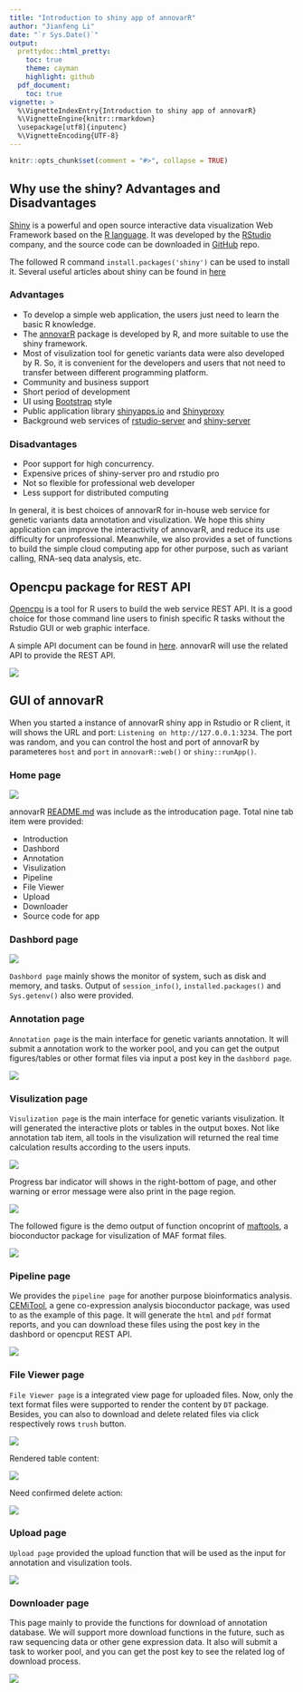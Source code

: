 ```yaml
---
title: "Introduction to shiny app of annovarR"
author: "Jianfeng Li"
date: "`r Sys.Date()`"
output:
  prettydoc::html_pretty:
    toc: true
    theme: cayman
    highlight: github
  pdf_document:
    toc: true
vignette: >
  %\VignetteIndexEntry{Introduction to shiny app of annovarR}
  %\VignetteEngine{knitr::rmarkdown}
  \usepackage[utf8]{inputenc}
  %\VignetteEncoding{UTF-8}
---
```


```r
knitr::opts_chunk$set(comment = "#>", collapse = TRUE)
```

## Why use the shiny? Advantages and Disadvantages

[Shiny](http://shiny.rstudio.com/) is a powerful and open source interactive data visualization Web Framework based on the [R language](https://cran.r-project.org/). It was developed by the [RStudio](https://www.rstudio.com/) company, and the source code can be downloaded in [GitHub](https://github.com/rstudio/shiny) repo. 

The followed R command `install.packages('shiny')` can be used to install it. Several useful articles about shiny can be found in [here](http://shiny.rstudio.com/articles/)

### Advantages

- To develop a simple web application, the users just need to learn the basic R knowledge.
- The [annovarR](https://github.com/JhuangLab/annovarR) package is developed by R, and more suitable to use the shiny framework.
- Most of visulization tool for genetic variants data were also developed by R. So, it is convenient for the developers and users that not need to transfer between different programming platform.
- Community and business support
- Short period of development
- UI using [Bootstrap](https://getbootstrap.com/) style
- Public application library [shinyapps.io](http://www.shinyapps.io/) and [Shinyproxy](https://www.shinyproxy.io/)
- Background web services of [rstudio-server](https://www.rstudio.com/products/rstudio-server-pro/) and [shiny-server](https://www.rstudio.com/products/shiny-server-pro/)

### Disadvantages

- Poor support for high concurrency.
- Expensive prices of shiny-server pro and rstudio pro
- Not so flexible for professional web developer
- Less support for distributed computing

In general, it is best choices of annovarR for in-house web service for genetic variants data annotation and visulization. We hope this shiny application can improve the interactivity of annovarR, and reduce its use difficulty for unprofessional. Meanwhile, we also provides a set of functions to build the simple cloud computing app for other purpose, such as variant calling, RNA-seq data analysis, etc.

## Opencpu package for REST API

[Opencpu](https://www.opencpu.org/) is a tool for R users to build the web service REST API. It is a good choice for those command line users to finish specific R tasks without the Rstudio GUI or web graphic interface.

A simple API document can be found in [here](https://www.opencpu.org/api.html). annovarR will use the related API to provide the REST API.

<img src="../man/figures/opencpu.jpg" align="center" />

## GUI of annovarR

When you started a instance of annovarR shiny app in Rstudio or R client, it will shows the URL and port: `Listening on http://127.0.0.1:3234`. The port was random, and you can control the host and port of annovarR by parameteres `host` and `port` in `annovarR::web()` or `shiny::runApp()`.

### Home page

<img src="../man/figures/shiny_gui_1.jpg" align="center" />

annovarR [README.md](https://github.com/JhuangLab/annovarR/blob/master/README.md) was include as the introducation page. Total nine tab item were provided:

- Introduction
- Dashbord
- Annotation
- Visulization
- Pipeline
- File Viewer
- Upload
- Downloader
- Source code for app

### Dashbord page

<img src="../man/figures/shiny_gui_2.jpg" align="center" />

`Dashbord page` mainly shows the monitor of system, such as disk and memory, and tasks. Output of `session_info()`, `installed.packages()` and `Sys.getenv()` also were provided.

### Annotation page

`Annotation page` is the main interface for genetic variants annotation. It will submit a annotation work to the worker pool, and you can get the output figures/tables or other format files via input a post key in the `dashbord page`.

<img src="../man/figures/shiny_gui_3.jpg" align="center" />

### Visulization page

`Visulization page` is the main interface for genetic variants visulization. It will generated the interactive plots or tables in the output boxes. Not like annotation tab item, all tools in the visulization will returned the real time calculation results according to the users inputs. 

<img src="../man/figures/shiny_gui_4.jpg" align="center" />

Progress bar indicator will shows in the right-bottom of page, and other warning or error message were also print in the page region.

<img src="../man/figures/shiny_gui_5.jpg" align="center" />

The followed figure is the demo output of function oncoprint of [maftools](https://github.com/PoisonAlien/maftools), a bioconductor package for visulization of MAF format files. 

<img src="../man/figures/shiny_gui_6.jpg" align="center" />

### Pipeline page

We provides the `pipeline page` for another purpose bioinformatics analysis. [CEMiTool](http://www.bioconductor.org/packages/CEMiTool/), a gene co-expression analysis bioconductor package, was used to as the example of this page. It will generate the `html` and `pdf` format reports, and you can download these files using the post key in the dashbord or opencput REST API.

<img src="../man/figures/shiny_gui_7.jpg" align="center" />

### File Viewer page

`File Viewer page` is a integrated view page for uploaded files. Now, only the text format files were supported to render the content by `DT` package. Besides, you can also to download and delete related files via click respectively rows `trush` button.

<img src="../man/figures/shiny_gui_8.jpg" align="center" />

Rendered table content:

<img src="../man/figures/shiny_gui_9.jpg" align="center" />

Need confirmed delete action:

<img src="../man/figures/shiny_gui_10.jpg" align="center" />

### Upload page

`Upload page` provided the upload function that will be used as the input for annotation and visulization tools.

<img src="../man/figures/shiny_gui_11.jpg" align="center" />

### Downloader page

This page mainly to provide the functions for download of annotation database. We will support more download functions in the future, such as raw sequencing data or other gene expression data. It also will submit a task to worker pool, and you can get the post key to see the related log of download process.

<img src="../man/figures/shiny_gui_12.jpg" align="center" />
